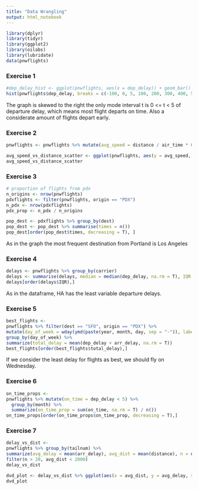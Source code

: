 ```yaml
---
title: "Data Wrangling"
output: html_notebook
---
```

```r
library(dplyr)
library(tidyr)
library(ggplot2)
library(oilabs)
library(lubridate)
data(pnwflights)
```

### Exercise 1
```r
#dep_delay_hist <- ggplot(pnwflights, aes(x = dep_delay)) + geom_bar()
hist(pnwflights$dep_delay, breaks = c(-100, 0, 5, 100, 200, 300, 400, 500, 2000), right = F)
```
The graph is skewed to the right the only mode interval t is 0 <= t < 5 of departure delay, which means most flight departs on time. Also a considerate amount of flights depart early.


### Exercise 2
```r
pnwflights <- pnwflights %>% mutate(avg_speed = distance / air_time * 60)

avg_speed_vs_distance_scatter <- ggplot(pnwflights, aes(y = avg_speed, x = distance)) + geom_point()
avg_speed_vs_distance_scatter
```


### Exercise 3
```r
# proportion of flights from pdx
n_origins <- nrow(pnwflights)
pdxflights <- filter(pnwflights, origin == "PDX")
n_pdx <- nrow(pdxflights)
pdx_prop <- n_pdx / n_origins

pop_dest <- pdxflights %>% group_by(dest)
pop_dest <- pop_dest %>% summarise(times = n())
pop_dest[order(pop_dest$times, decreasing = T), ]
```

As in the graph the most frequent destination from Portland is Los Angeles

### Exercise 4
```r
delays <- pnwflights %>% group_by(carrier)
delays <- summarise(delays, median = median(dep_delay, na.rm = T), IQR = IQR(dep_delay, na.rm = T))
delays[order(delays$IQR),]
```
As in the dataframe, HA has the least variable departure delays.

### Exercise 5
```r
best_flights <-
pnwflights %>% filter(dest == "SFO", origin == "PDX") %>% 
mutate(day_of_week = wday(ymd(paste(year, month, day, sep = "-")), label = T)) %>% 
group_by(day_of_week) %>% 
summarize(total_delay = mean(dep_delay + arr_delay, na.rm = T))
best_flights[order(best_flights$total_delay),]
```
If we consider the least delay for flights as best, we should fly on Wednesday.

### Exercise 6
```r
on_time_props <-
pnwflights %>% mutate(on_time = dep_delay < 5) %>%
  group_by(month) %>% 
  summarize(on_time_prop = sum(on_time, na.rm = T) / n())
on_time_props[order(on_time_props$on_time_prop, decreasing = T),]
```

### Exercise 7
```r
delay_vs_dist <-
pnwflights %>% group_by(tailnum) %>% 
summarize(avg_delay = mean(arr_delay), avg_dist = mean(distance), n = n()) %>%
filter(n > 20, avg_dist < 2000)
delay_vs_dist
```

```r
dvd_plot <- delay_vs_dist %>% ggplot(aes(x = avg_dist, y = avg_delay, size = n)) + geom_point(alpha = .1)
dvd_plot
```



